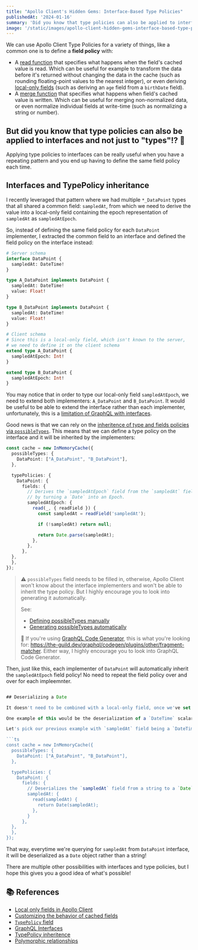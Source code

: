 ```yaml
---
title: "Apollo Client's Hidden Gems: Interface-Based Type Policies"
publishedAt: '2024-01-16'
summary: 'Did you know that type policies can also be applied to interfaces and not just to "types"!? 🤯'
image: '/static/images/apollo-client-hidden-gems-interface-based-type-policies/banner.png'
---
```


We can use Apollo Client Type Policies for a variety of things, like a common one is to define a **field policy** with:

- A [read function](https://www.apollographql.com/docs/react/caching/cache-field-behavior/#the-read-function) that specifies what happens when the field's cached value is read. Which can be useful for example to transform the data before it's returned without changing the data in the cache (such as rounding floating-point values to the nearest integer), or even deriving [local-only fields](https://www.apollographql.com/docs/react/local-state/managing-state-with-field-policies/) (such as deriving an `age` field from a `birthDate` field).
- A [merge function](https://www.apollographql.com/docs/react/caching/cache-field-behavior/#the-merge-function) that specifies what happens when field's cached value is written. Which can be useful for merging non-normalized data, or even normalize individual fields at write-time (such as normalizing a string or number).

## But did you know that type policies can also be applied to interfaces and not just to "types"!? 🤯

Applying type policies to interfaces can be really useful when you have a repeating pattern and you end up having to define the same field policy each time.

## Interfaces and TypePolicy inheritance

I recently leveraged that pattern where we had multiple `*_DataPoint` types that all shared a common field: `sampledAt`, from which we need to derive the value into a local-only field containing the epoch representation of `sampledAt` as `sampledAtEpoch`. 

So, instead of defining the same field policy for each `DataPoint` implementer, I extracted the common field to an interface and defined the field policy on the interface instead:

```graphql
# Server schema
interface DataPoint {
  sampledAt: DateTime!
}

type A_DataPoint implements DataPoint {
  sampledAt: DateTime!
  value: Float!
}

type B_DataPoint implements DataPoint {
  sampledAt: DateTime!
  value: Float!
}

# Client schema
# Since this is a local-only field, which isn't known to the server,
# we need to define it on the client schema
extend type A_DataPoint {
  sampledAtEpoch: Int!
}

extend type B_DataPoint {
  sampledAtEpoch: Int!
}
```

You may notice that in order to type our local-only field `sampledAtEpoch`, we need to extend both implementers: `A_DataPoint` and `B_DataPoint`. It would be useful to be able to extend the interface rather than each implementer, unfortunately, this is a [limitation of GraphQL with interfaces](https://github.com/apollographql/apollo-client/issues/8756).

Good news is that we can rely on the [inheritence of type and fields policies via `possibleTypes`](https://www.apollographql.com/docs/react/caching/advanced-topics/#typepolicy-inheritence). This means that we can define a type policy on the interface and it will be inherited by the implementers:

```ts
const cache = new InMemoryCache({
  possibleTypes: {
    DataPoint: ["A_DataPoint", "B_DataPoint"],
  },

  typePolicies: {
    DataPoint: {
      fields: {
        // Derives the `sampledAtEpoch` field from the `sampledAt` field,
        // by turning a `Date` into an Epoch.
        sampledAtEpoch: {
          read(_, { readField }) {
            const sampledAt = readField('sampledAt');

            if (!sampledAt) return null;

            return Date.parse(sampledAt);
          },
        },
      },
  },
  },
});
```

> ⚠️ `possibleTypes` field needs to be filled in, otherwise, Apollo Client won't know about the interface implementers and won't be able to inherit the type policy. But I highly encourage you to look into generating it automatically.
>
> See:
> - [Defining possibleTypes manually](https://www.apollographql.com/docs/react/data/fragments/#defining-possibletypes-manually)
> - [Generating possibleTypes automatically](https://www.apollographql.com/docs/react/data/fragments/#generating-possibletypes-automatically)
>
> 👋 If you're using [GraphQL Code Generator](https://the-guild.dev/graphql/codegen), this is what you're looking for: https://the-guild.dev/graphql/codegen/plugins/other/fragment-matcher. Either way, I highly encourage you to look into GraphQL Code Generator.

Then, just like this, each implementer of `DataPoint` will automatically inherit the `sampledAtEpoch` field policy! No need to repeat the field policy over and over for each impleemnter.

```ts

## Deserializing a Date

It doesn't need to be combined with a local-only field, once we've set up `possibleTypes`, it could be used for simpler use cases too that only requires a read/merge function.

One example of this would be the deserialization of a `DateTime` scalar. Let's say we have a `DateTime` scalar on our server schema and we would like to deserialize it from a string to a `Date` object on the client.

Let's pick our previous example with `sampledAt` field being a `DateTime`, but rather parsed as a string. We can define a type policy on the interface to deserialize the `sampledAt` field as a `Date` object via a read function:

```ts
const cache = new InMemoryCache({
  possibleTypes: {
    DataPoint: ["A_DataPoint", "B_DataPoint"],
  },

  typePolicies: {
    DataPoint: {
      fields: {
        // Deserializes the `sampledAt` field from a string to a `Date` object.
        sampledAt: {
          read(sampledAt) {
            return Date(sampledAt);
          },
        }
      },
  },
  },
});
```

That way, everytime we're querying for `sampledAt` from `DataPoint` interface, it will be deserialized as a `Date` object rather than a string!

There are multiple other possibilities with interfaces and type policies, but I hope this gives you a good idea of what's possible!

## 📚 References

- [Local only fields in Apollo Client](https://www.apollographql.com/docs/react/local-state/managing-state-with-field-policies/)
- [Customizing the behavior of cached fields](https://www.apollographql.com/docs/react/caching/cache-field-behavior/)
- [`TypePolicy` field](https://www.apollographql.com/docs/react/caching/cache-configuration/#typepolicy-fields)
- [GraphQL Interfaces](https://graphql.org/learn/schema/#interfaces)
- [TypePolicy inheritence](https://www.apollographql.com/docs/react/caching/advanced-topics/#typepolicy-inheritence)
- [Polymorphic relationships](https://www.apollographql.com/docs/react/data/fragments/#using-fragments-with-unions-and-interfaces)
